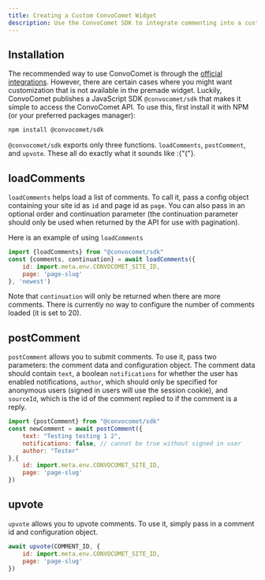 ```yaml
---
title: Creating a Custom ConvoComet Widget
description: Use the ConvoComet SDK to integrate commenting into a custom interface
---
```


## Installation

The recommended way to use ConvoComet is through the [official integrations](/guides/getting-started). However, there are certain cases where you might want customization that is not available in the premade widget. Luckily, ConvoComet publishes a JavaScript SDK `@convocomet/sdk` that makes it simple to access the ConvoComet API. To use this, first install it with NPM (or your preferred packages manager):

```sh
npm install @convocomet/sdk
```

`@convocomet/sdk` exports only three functions. `loadComments`, `postComment`, and `upvote`. These all do exactly what it sounds like :{"("}.

## loadComments

`loadComments` helps load a list of comments. To call it, pass a config object containing your site id as `id` and page id as `page`. You can also pass in an optional order and continuation parameter (the continuation parameter should only be used when returned by the API for use with pagination).

Here is an example of using `loadComments`

```js
import {loadComments} from "@convocomet/sdk"
const {comments, continuation} = await loadComments({
    id: import.meta.env.CONVOCOMET_SITE_ID,
    page: 'page-slug'
}, 'newest')
```

Note that `continuation` will only be returned when there are more comments. There is currently no way to configure the number of comments loaded (it is set to 20).

## postComment

`postComment` allows you to submit comments. To use it, pass two parameters: the comment data and configuration object. The comment data should contain `text`, a boolean `notifications` for whether the user has enabled notifications, `author`, which should only be specified for anonymous users (signed in users will use the session cookie), and `sourceId`, which is the id of the comment replied to if the comment is a reply.

```js
import {postComment} from "@convocomet/sdk"
const newComment = await postComment({
    text: "Testing testing 1 2",
    notifications: false, // cannot be true without signed in user
    author: "Tester"
},{
    id: import.meta.env.CONVOCOMET_SITE_ID,
    page: 'page-slug'
})
```

## upvote

`upvote` allows you to upvote comments. To use it, simply pass in a comment id and configuration object.

```js
await upvote(COMMENT_ID, {
    id: import.meta.env.CONVOCOMET_SITE_ID,
    page: 'page-slug'
})
```
